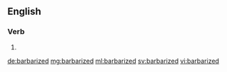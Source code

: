 ==English==

===Verb===
{{head|en|verb form}}

# {{en-past of|barbarize}}

[[de:barbarized]]
[[mg:barbarized]]
[[ml:barbarized]]
[[sv:barbarized]]
[[vi:barbarized]]